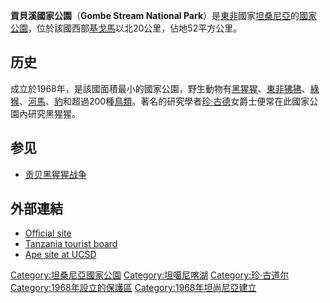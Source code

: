 {{Infobox Protected area
| name = 貢貝溪國家公園
| iucn_category = II
| map = Parks Tanzania.svg
| map_caption =
| photo = Gombe_Stream_NP_Mutter_und_Kind.jpg
| photo_alt = 
| photo_caption = 
| locator_x = 18
| locator_y = 105
| location = {{flag|Tanzania}}
| nearest_city = [[基戈馬|基戈馬]]
| coords = {{coord|4|40|S|29|38|E|region:TZ_type:landmark_source:dewiki|display=inline,title}}
| lat_d =
| lat_m =
| lat_s =
| lat_NS =
| long_d =
| long_m =
| long_s =
| long_EW =
| area = 52平方公里
| established = 1968年
| visitation_num =
| visitation_year =
| governing_body =
}}

'''貢貝溪國家公園'''（'''Gombe Stream National Park'''）是[[東非|東非]]國家[[坦桑尼亞|坦桑尼亞]]的[[國家公園|國家公園]]，位於該國西部[[基戈馬|基戈馬]]以北20公里，佔地52平方公里。

==历史==
成立於1968年，是該國面積最小的國家公園，野生動物有[[黑猩猩|黑猩猩]]、[[東非狒狒|東非狒狒]]、[[綠猴屬|綠猴]]、[[河馬|河馬]]、[[豹|豹]]和超過200種[[鳥類|鳥類]]。著名的研究學者[[珍·古德|珍·古德]]女爵士便常在此國家公園內研究黑猩猩。

==参见==
* [[贡贝黑猩猩战争|贡贝黑猩猩战争]]

==外部連結==
*[https://web.archive.org/web/20120915072027/http://www.tanzaniaparks.com/gombe.html Official site]
*[https://web.archive.org/web/20060511175213/http://tanzaniatouristboard.com/places_to_go/national_parks_and_reserves/gombe_stream Tanzania tourist board]
*[http://weber.ucsd.edu/~jmoore/apesites/Gombe/Gombe.html Ape site at UCSD] {{Wayback|url=http://weber.ucsd.edu/~jmoore/apesites/Gombe/Gombe.html |date=20140212123621 }}

{{Tanzania-stub}}
[[Category:坦桑尼亞國家公園|Category:坦桑尼亞國家公園]]
[[Category:坦噶尼喀湖|Category:坦噶尼喀湖]]
[[Category:珍·古道尔|Category:珍·古道尔]]
[[Category:1968年設立的保護區|Category:1968年設立的保護區]]
[[Category:1968年坦尚尼亞建立|Category:1968年坦尚尼亞建立]]